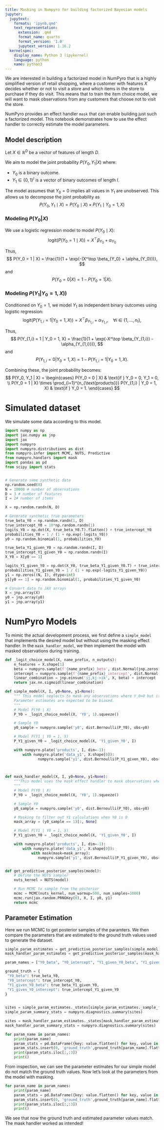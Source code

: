 ```yaml
---
title: Masking in Numpyro for building factorized Bayesian models
jupyter:
  jupytext:
    formats: 'ipynb,qmd'
    text_representation:
      extension: .qmd
      format_name: quarto
      format_version: '1.0'
      jupytext_version: 1.16.2
  kernelspec:
    display_name: Python 3 (ipykernel)
    language: python
    name: python3
---
```



We are interested in building a factorized model in NumPyro that is a highly simplified version of retail shopping, where a customer with features $X$ decides whether or not to visit a store and which items in the store to purchase if they do visit. This means that to train the item choice model, we will want to mask observations from any customers that choose not to visit the store.  

NumPyro provides an effect handler `mask` that can enable building just such a factorized model. This notebook demonstrates how to use the effect handler to correctly estimate the model parameters.


## Model description
Let $X \in \mathbb{R}^D$  be a vector of features of length $D$.

We aim to model the joint probability $P(Y_0, Y_1 | X)$ where:

 - $Y_0$ is a binary outcome.
 - $Y_1 \in \{0, 1\}^I$ is a vector of binary outcomes of length $I$.
 
 
The model assumes that $Y_0 = 0$ implies all values in $Y_1$ are unobserved. This allows us to decompose the joint probability as
$$
P(Y_0, Y_1 \mid X)= P(Y_0 \mid X) \times P(Y_1 \mid Y_0 = 1, X)
$$

### Modeling $P(Y_0 | X)$

We use a logistic regression model to model $P(Y_0 \mid X)$:
$$
\text{logit}(P(Y_0 = 1 \mid X)) = X^\top \beta_{Y_0} + \alpha_{Y_0}
$$

Thus,
$$
P(Y_0 = 1 | X) = \frac{1}{1 + \exp(-(X^\top \beta_{Y_0} + \alpha_{Y_0}))},
$$
and
$$
P(Y_0 = 0 | X) = 1 - P(Y_0 = 1 | X).
$$

### Modeling $P(Y_1 | Y_0 = 1, X))$

Conditioned on $Y_0 = 1$, we model $Y_1$ as independent binary outcomes using logistic regression:
$$
\text{logit}(P(Y_{1,i} = 1 | Y_0 = 1, X)) = X^\top \beta_{Y_{1,i}} + \alpha_{Y_{1,i}}, \quad \forall i \in \{1, \ldots, n_{\text{I}}\},
$$

Thus,
$$
P(Y_{1,i} = 1 | Y_0 = 1, X) = \frac{1}{1 + \exp(-X^\top \beta_{Y_{1,i}} - \alpha_{Y_{1,i}})},
$$
and
$$
P(Y_{1,i} = 0 | Y_0 = 1, X) = 1 - P(Y_{1,i} = 1 | Y_0 = 1, X).
$$

Combining these, the joint probability becomes:
$$
P(Y_0, Y_1 | X) =
\begin{cases} 
P(Y_0 = 0 | X) & \text{if } Y_0 = 0, Y_1 = 0, \\
P(Y_0 = 1 | X) \times \prod_{i=1}^{n_{\text{products}}} P(Y_{1,i} | Y_0 = 1, X) & \text{if } Y_0 = 1.
\end{cases}
$$

# Simulated dataset
We simulate some data according to this model.


```python
import numpy as np
import jax.numpy as jnp
import jax
import numpyro
import numpyro.distributions as dist
from numpyro.infer import MCMC, NUTS, Predictive
from numpyro.handlers import mask
import pandas as pd
from scipy import stats


# Generate some synthetic data
np.random.seed(0)
N = 10000 # number of observations
D = 3 # number of features
I = 2# number of items

X = np.random.randn(N, D)

# Generate synthetic true parameters
true_beta_Y0 = np.random.randn(1, D)
true_intercept_Y0 = 10*np.random.randn(1)
logits_Y0 = np.dot(X, true_beta_Y0.T).flatten() + true_intercept_Y0
probabilities_Y0 = 1 / (1 + np.exp(-logits_Y0))
y0 = np.random.binomial(1, probabilities_Y0)

true_beta_Y1_given_Y0 = np.random.randn(I, D)
true_intercept_Y1_given_Y0 = np.random.randn(I)
X_Y0 = X[y0 == 1]

logits_Y1_given_Y0 = np.dot(X_Y0, true_beta_Y1_given_Y0.T) + true_intercept_Y1_given_Y0
probabilities_Y1_given_Y0 = 1 / (1 + np.exp(-logits_Y1_given_Y0))
y1 = np.zeros((N, I), dtype=int)
y1[y0 == 1] = np.random.binomial(1, probabilities_Y1_given_Y0)

# Convert data to JAX arrays
X = jnp.array(X)
y0 = jnp.array(y0)
y1 = jnp.array(y1)
```

# NumPyro Models

To mimic the actual development process, we first define a `simple_model` that implements the desired model but without using the masking effect handler. In the `mask_handler_model`, we then implement the model with masked observations during training. 

```python
def _logit_choice_model(X, name_prefix, n_outputs):
    n_features = X.shape[1]
    beta = numpyro.sample(f'{name_prefix}_beta', dist.Normal(jnp.zeros((n_outputs, n_features)), jnp.ones((n_outputs, n_features))))
    intercept = numpyro.sample(f'{name_prefix}_intercept', dist.Normal(jnp.zeros(n_outputs), 1.))
    linear_combination = jnp.einsum('ij,kj->ik', X, beta) + intercept
    return jax.nn.sigmoid(linear_combination)

def simple_model(X, I, y0=None, y1=None):
    """ This model neglects to mask any observations where Y_0=0 but it's a good baseline to get the code working.
    Parameter estimates are expected to be biased.
    """
    # Model P(Y0 | X)
    P_Y0 = _logit_choice_model(X, 'Y0', 1).squeeze()

    # Sample Y0
    y0_sample = numpyro.sample('y0', dist.Bernoulli(P_Y0), obs=y0)  

    # Model P(Y1 | Y0 = 1, X)
    P_Y1_given_Y0 = _logit_choice_model(X, 'Y1_given_Y0', I)  

    with numpyro.plate('products', I, dim=-1):
        with numpyro.plate('data_y1', X.shape[0]):
               numpyro.sample('y1', dist.Bernoulli(P_Y1_given_Y0), obs=y1)

                

def mask_handler_model(X, I, y0=None, y1=None):
    """This model uses the mask effect handler to mask observations where y_0=0 to estimate the correct model parameters .  
    """
    # Model P(Y0 | X)
    P_Y0 = _logit_choice_model(X, 'Y0', 1).squeeze()

    # Sample Y0
    y0_sample = numpyro.sample('y0', dist.Bernoulli(P_Y0), obs=y0)  

    # Masking to filter out Y1 calculations when Y0 is 0
    mask_array = (y0_sample == 1)[:, None]

    # Model P(Y1 | Y0 = 1, X)
    P_Y1_given_Y0 = _logit_choice_model(X, 'Y1_given_Y0', I)  

    with numpyro.plate('products', I, dim=-1):
        with numpyro.plate('data_y1', X.shape[0]):
            with mask(mask=mask_array):
               numpyro.sample('y1', dist.Bernoulli(P_Y1_given_Y0), obs=y1)


def get_predictive_posterior_samples(model):          
    # Define the NUTS sampler
    nuts_kernel = NUTS(model)

    # Run MCMC to sample from the posterior
    mcmc = MCMC(nuts_kernel, num_warmup=500, num_samples=1000)
    mcmc.run(jax.random.PRNGKey(0), X, I, y0, y1)
    return mcmc
```

## Parameter Estimation

Here we run MCMC to get posterior samples of the paramters. We then compare the parameters that are estimated to the ground truth values used to generate the dataset.  

```python
simple_param_estimates = get_predictive_posterior_samples(simple_model)
mask_handler_param_estimates = get_predictive_posterior_samples(mask_handler_model)
```

```python
param_names = ["Y0_beta", "Y0_intercept", "Y1_given_Y0_beta", "Y1_given_Y0_intercept"]

ground_truth = {
 "Y0_beta": true_beta_Y0,
 "Y0_intercept": true_intercept_Y0, 
 "Y1_given_Y0_beta": true_beta_Y1_given_Y0, 
 "Y1_given_Y0_intercept": true_intercept_Y1_given_Y0 
}
    

sites = simple_param_estimates._states[simple_param_estimates._sample_field]
simple_param_summary_stats = numpyro.diagnostics.summary(sites)

sites = mask_handler_param_estimates._states[mask_handler_param_estimates._sample_field]
mask_handler_param_summary_stats = numpyro.diagnostics.summary(sites)
```

```python
for param_name in param_names:
    print(param_name)
    param_stats = pd.DataFrame({key: value.flatten() for key, value in simple_param_summary_stats[param_name].items()})
    param_stats.insert(0, 'ground_truth',ground_truth[param_name].flatten())
    print(param_stats.iloc[:,:3])
    print()
```

From inspection, we can see the parameter estimates for our simple model do not match the ground truth values. Now let's look at the parameters from the model with masking.

```python
for param_name in param_names:
    print(param_name)
    param_stats = pd.DataFrame({key: value.flatten() for key, value in mask_handler_param_summary_stats[param_name].items()})
    param_stats.insert(0, 'ground_truth',ground_truth[param_name].flatten())
    print(param_stats.iloc[:,:3])
    print()
```

We see that now the ground truth and estimated parameter values match. The mask handler worked as intended!
